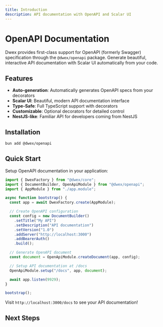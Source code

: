 ```yaml
---
title: Introduction
description: API documentation with OpenAPI and Scalar UI
---
```


# OpenAPI Documentation

Dwex provides first-class support for OpenAPI (formerly Swagger) specification through the `@dwex/openapi` package. Generate beautiful, interactive API documentation with Scalar UI automatically from your code.

## Features

- **Auto-generation**: Automatically generates OpenAPI specs from your decorators
- **Scalar UI**: Beautiful, modern API documentation interface
- **Type-Safe**: Full TypeScript support with decorators
- **Customizable**: Optional decorators for detailed control
- **NestJS-like**: Familiar API for developers coming from NestJS

## Installation

```bash
bun add @dwex/openapi
```

## Quick Start

Setup OpenAPI documentation in your application:

```typescript
import { DwexFactory } from "@dwex/core";
import { DocumentBuilder, OpenApiModule } from "@dwex/openapi";
import { AppModule } from "./app.module";

async function bootstrap() {
  const app = await DwexFactory.create(AppModule);

  // Create OpenAPI configuration
  const config = new DocumentBuilder()
    .setTitle("My API")
    .setDescription("API documentation")
    .setVersion("1.0")
    .addServer("http://localhost:3000")
    .addBearerAuth()
    .build();

  // Generate OpenAPI document
  const document = OpenApiModule.createDocument(app, config);

  // Setup API documentation at /docs
  OpenApiModule.setup("/docs", app, document);

  await app.listen(9929);
}

bootstrap();
```

Visit `http://localhost:3000/docs` to see your API documentation!

## Next Steps

<Cards>
  <Card title="Setup" href="/docs/openapi/setup" />
  <Card title="Decorators" href="/docs/openapi/decorators" />
  <Card title="DTOs" href="/docs/openapi/dtos" />
  <Card title="Security" href="/docs/openapi/security" />
</Cards>

